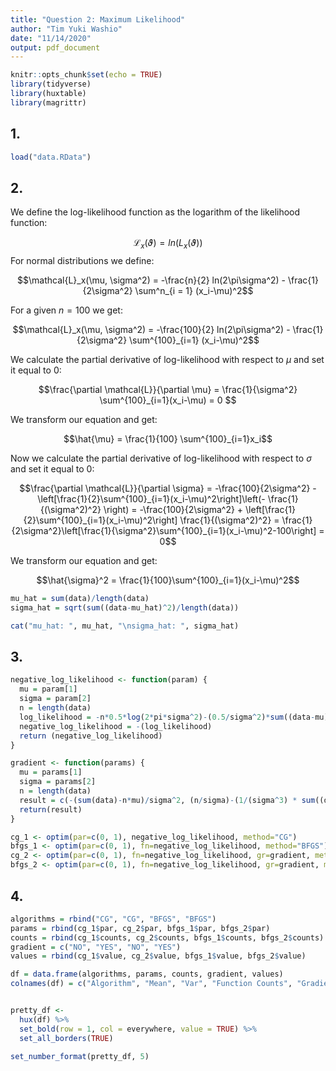 ```yaml
---
title: "Question 2: Maximum Likelihood"
author: "Tim Yuki Washio"
date: "11/14/2020"
output: pdf_document
---
```


```r
knitr::opts_chunk$set(echo = TRUE)
library(tidyverse)
library(huxtable)
library(magrittr)
```

## 1. 

```r
load("data.RData")
```

## 2.

We define the log-likelihood function as the logarithm of the likelihood function:

$$\mathcal{L}_x(\vartheta) = ln(L_x(\vartheta))$$
For normal distributions we define:

$$\mathcal{L}_x(\mu, \sigma^2) = -\frac{n}{2} ln(2\pi\sigma^2) - \frac{1}{2\sigma^2} \sum^n_{i = 1} (x_i-\mu)^2$$

For a given $n = 100$ we get:

$$\mathcal{L}_x(\mu, \sigma^2) = -\frac{100}{2} ln(2\pi\sigma^2) - \frac{1}{2\sigma^2} \sum^{100}_{i=1} (x_i-\mu)^2$$

We calculate the partial derivative of log-likelihood with respect to $\mu$ and set it equal to $0$:

$$\frac{\partial \mathcal{L}}{\partial \mu} = \frac{1}{\sigma^2} \sum^{100}_{i=1}(x_i-\mu) = 0 $$

We transform our equation and get: 

$$\hat{\mu} = \frac{1}{100} \sum^{100}_{i=1}x_i$$

Now we calculate the partial derivative of log-likelihood with respect to $\sigma$ and set it equal to $0$:

$$\frac{\partial \mathcal{L}}{\partial \sigma} = -\frac{100}{2\sigma^2} - \left[\frac{1}{2}\sum^{100}_{i=1}(x_i-\mu)^2\right]\left(- \frac{1}{(\sigma^2)^2} \right) = -\frac{100}{2\sigma^2} + \left[\frac{1}{2}\sum^{100}_{i=1}(x_i-\mu)^2\right] \frac{1}{(\sigma^2)^2} = \frac{1}{2\sigma^2}\left[\frac{1}{\sigma^2}\sum^{100}_{i=1}(x_i-\mu)^2-100\right] = 0$$

We transform our equation and get:

$$\hat{\sigma}^2 = \frac{1}{100}\sum^{100}_{i=1}(x_i-\mu)^2$$

```r
mu_hat = sum(data)/length(data)
sigma_hat = sqrt(sum((data-mu_hat)^2)/length(data))

cat("mu_hat: ", mu_hat, "\nsigma_hat: ", sigma_hat)
```

## 3.

```r
negative_log_likelihood <- function(param) {
  mu = param[1]
  sigma = param[2]
  n = length(data)
  log_likelihood = -n*0.5*log(2*pi*sigma^2)-(0.5/sigma^2)*sum((data-mu)^2)
  negative_log_likelihood = -(log_likelihood)
  return (negative_log_likelihood)
}

gradient <- function(params) {
  mu = params[1]
  sigma = params[2]
  n = length(data)
  result = c(-(sum(data)-n*mu)/sigma^2, (n/sigma)-(1/(sigma^3) * sum((data-mu)^2)))
  return(result)
}

cg_1 <- optim(par=c(0, 1), negative_log_likelihood, method="CG")
bfgs_1 <- optim(par=c(0, 1), fn=negative_log_likelihood, method="BFGS")
cg_2 <- optim(par=c(0, 1), fn=negative_log_likelihood, gr=gradient, method="CG")
bfgs_2 <- optim(par=c(0, 1), fn=negative_log_likelihood, gr=gradient, method="BFGS")
```


## 4.

```r
algorithms = rbind("CG", "CG", "BFGS", "BFGS")
params = rbind(cg_1$par, cg_2$par, bfgs_1$par, bfgs_2$par)
counts = rbind(cg_1$counts, cg_2$counts, bfgs_1$counts, bfgs_2$counts)
gradient = c("NO", "YES", "NO", "YES")
values = rbind(cg_1$value, cg_2$value, bfgs_1$value, bfgs_2$value)

df = data.frame(algorithms, params, counts, gradient, values)
colnames(df) = c("Algorithm", "Mean", "Var", "Function Counts", "Gradient Counts", "Gradient Specified", "Value")


pretty_df <-
  hux(df) %>%
  set_bold(row = 1, col = everywhere, value = TRUE) %>% 
  set_all_borders(TRUE)

set_number_format(pretty_df, 5)

```
